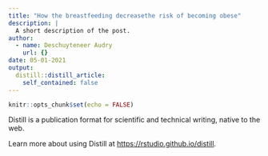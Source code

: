 ```yaml
---
title: "How the breastfeeding decreasethe risk of becoming obese"
description: |
  A short description of the post.
author:
  - name: Deschuyteneer Audry
    url: {}
date: 05-01-2021
output:
  distill::distill_article:
    self_contained: false
---
```


```r
knitr::opts_chunk$set(echo = FALSE)
```

Distill is a publication format for scientific and technical writing, native to the web.

Learn more about using Distill at <https://rstudio.github.io/distill>.

